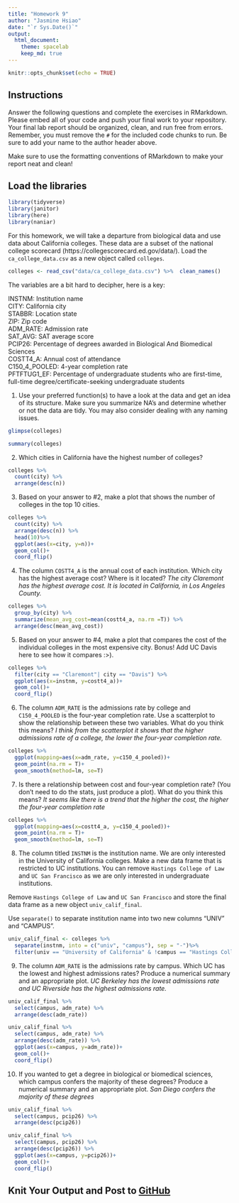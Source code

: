 ```yaml
---
title: "Homework 9"
author: "Jasmine Hsiao"
date: "`r Sys.Date()`"
output:
  html_document: 
    theme: spacelab
    keep_md: true
---
```


```r
knitr::opts_chunk$set(echo = TRUE)
```

## Instructions
Answer the following questions and complete the exercises in RMarkdown. Please embed all of your code and push your final work to your repository. Your final lab report should be organized, clean, and run free from errors. Remember, you must remove the `#` for the included code chunks to run. Be sure to add your name to the author header above.  

Make sure to use the formatting conventions of RMarkdown to make your report neat and clean!  

## Load the libraries
```r
library(tidyverse)
library(janitor)
library(here)
library(naniar)
``` 

For this homework, we will take a departure from biological data and use data about California colleges. These data are a subset of the national college scorecard (https://collegescorecard.ed.gov/data/). Load the `ca_college_data.csv` as a new object called `colleges`.
```r
colleges <- read_csv("data/ca_college_data.csv") %>%  clean_names()
```

The variables are a bit hard to decipher, here is a key:  

INSTNM: Institution name  
CITY: California city  
STABBR: Location state  
ZIP: Zip code  
ADM_RATE: Admission rate  
SAT_AVG: SAT average score  
PCIP26: Percentage of degrees awarded in Biological And Biomedical Sciences  
COSTT4_A: Annual cost of attendance  
C150_4_POOLED: 4-year completion rate  
PFTFTUG1_EF: Percentage of undergraduate students who are first-time, full-time degree/certificate-seeking undergraduate students  

1. Use your preferred function(s) to have a look at the data and get an idea of its structure. Make sure you summarize NA's and determine whether or not the data are tidy. You may also consider dealing with any naming issues.
```r
glimpse(colleges)
```
```r
summary(colleges)
```


2. Which cities in California have the highest number of colleges?
```r
colleges %>% 
  count(city) %>% 
  arrange(desc(n))
```

3. Based on your answer to #2, make a plot that shows the number of colleges in the top 10 cities.
```r
colleges %>% 
  count(city) %>% 
  arrange(desc(n)) %>% 
  head(10)%>% 
  ggplot(aes(x=city, y=n))+
  geom_col()+
  coord_flip()
```

4. The column `COSTT4_A` is the annual cost of each institution. Which city has the highest average cost? Where is it located?
*The city Claremont has the highest average cost. It is located in California, in Los Angeles County.*
```r
colleges %>% 
  group_by(city) %>% 
  summarize(mean_avg_cost=mean(costt4_a, na.rm =T)) %>% 
  arrange(desc(mean_avg_cost))
```

5. Based on your answer to #4, make a plot that compares the cost of the individual colleges in the most expensive city. Bonus! Add UC Davis here to see how it compares :>).
```r
colleges %>% 
  filter(city == "Claremont"| city == "Davis") %>% 
  ggplot(aes(x=instnm, y=costt4_a))+
  geom_col()+
  coord_flip()
```

6. The column `ADM_RATE` is the admissions rate by college and `C150_4_POOLED` is the four-year completion rate. Use a scatterplot to show the relationship between these two variables. What do you think this means?
*I think from the scatterplot it shows that the higher admissions rate of a college, the lower the four-year completion rate.*
```r
colleges %>% 
  ggplot(mapping=aes(x=adm_rate, y=c150_4_pooled))+
  geom_point(na.rm = T)+
  geom_smooth(method=lm, se=T)
```

7. Is there a relationship between cost and four-year completion rate? (You don't need to do the stats, just produce a plot). What do you think this means?
*It seems like there is a trend that the higher the cost, the higher the four-year completion rate*
```r
colleges %>% 
  ggplot(mapping=aes(x=costt4_a, y=c150_4_pooled))+
  geom_point(na.rm = T)+
  geom_smooth(method=lm, se=T)
```

8. The column titled `INSTNM` is the institution name. We are only interested in the University of California colleges. Make a new data frame that is restricted to UC institutions. You can remove `Hastings College of Law` and `UC San Francisco` as we are only interested in undergraduate institutions.

Remove `Hastings College of Law` and `UC San Francisco` and store the final data frame as a new object `univ_calif_final`.

Use `separate()` to separate institution name into two new columns "UNIV" and "CAMPUS".
```r
univ_calif_final <- colleges %>% 
  separate(instnm, into = c("univ", "campus"), sep = "-")%>%
  filter(univ == "University of California" & !campus == "Hastings College of Law" & !campus == "San Francisco")
```

9. The column `ADM_RATE` is the admissions rate by campus. Which UC has the lowest and highest admissions rates? Produce a numerical summary and an appropriate plot.
*UC Berkeley has the lowest admissions rate and UC Riverside has the highest admissions rate.*
```r
univ_calif_final %>% 
  select(campus, adm_rate) %>% 
  arrange(desc(adm_rate))
```
```r
univ_calif_final %>% 
  select(campus, adm_rate) %>% 
  arrange(desc(adm_rate)) %>% 
  ggplot(aes(x=campus, y=adm_rate))+
  geom_col()+
  coord_flip()
```

10. If you wanted to get a degree in biological or biomedical sciences, which campus confers the majority of these degrees? Produce a numerical summary and an appropriate plot.
*San Diego confers the majority of these degrees*
```r
univ_calif_final %>% 
  select(campus, pcip26) %>% 
  arrange(desc(pcip26))
```
```r
univ_calif_final %>% 
  select(campus, pcip26) %>% 
  arrange(desc(pcip26)) %>% 
  ggplot(aes(x=campus, y=pcip26))+
  geom_col()+
  coord_flip()
```

## Knit Your Output and Post to [GitHub](https://github.com/FRS417-DataScienceBiologists)